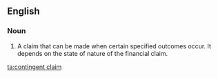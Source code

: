 ==English==

===Noun===
{{en-noun|head=[[contingent]] [[claim]]}}

# {{lb|en|finance}} A claim that can be made when certain specified outcomes occur. It depends on the state of nature of the financial claim.

[[ta:contingent claim]]